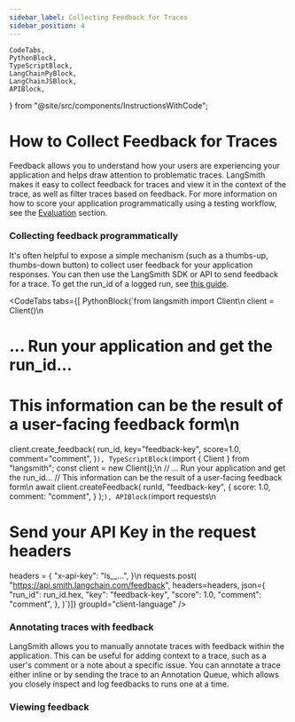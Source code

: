 ```yaml
---
sidebar_label: Collecting Feedback for Traces
sidebar_position: 4
---
```


    CodeTabs,
    PythonBlock,
    TypeScriptBlock,
    LangChainPyBlock,
    LangChainJSBlock,
    APIBlock,
} from "@site/src/components/InstructionsWithCode";

# How to Collect Feedback for Traces

Feedback allows you to understand how your users are experiencing your application and helps draw attention to problematic traces. LangSmith makes it easy to collect feedback for traces and view it in the context of the trace, as well as filter traces based on feedback.
For more information on how to score your application programmatically using a testing workflow, see the [Evaluation](/evaluation) section.

### Collecting feedback programmatically
It's often helpful to expose a simple mechanism (such as a thumbs-up, thumbs-down button) to collect user feedback for your application responses. You can then use the LangSmith SDK or API to send feedback for a trace.
To get the run_id of a logged run, see [this guide](/tracing/faq/logging_and_viewing#getting-the-run-id-of-a-logged-run).

<CodeTabs
    tabs={[
        PythonBlock(`from langsmith import Client\n
client = Client()\n
# ... Run your application and get the run_id...
# This information can be the result of a user-facing feedback form\n
client.create_feedback(
    run_id,
    key="feedback-key",
    score=1.0,
    comment="comment",
)`),
        TypeScriptBlock(`import { Client } from "langsmith";
const client = new Client();\n
// ... Run your application and get the run_id...
// This information can be the result of a user-facing feedback form\n
await client.createFeedback(
    runId,
    "feedback-key",
    {
        score: 1.0,
        comment: "comment",
    }
);`),
        APIBlock(`import requests\n
# Send your API Key in the request headers
headers = {
    "x-api-key": "ls__...",
}\n
requests.post(
    "https://api.smith.langchain.com/feedback",
    headers=headers,
    json={
        "run_id": run_id.hex,
        "key": "feedback-key",
        "score": 1.0,
        "comment": "comment",
    },
)`)]}
    groupId="client-language"
/>

### Annotating traces with feedback
LangSmith allows you to manually annotate traces with feedback within the application. This can be useful for adding context to a trace, such as a user's comment or a note about a specific issue.
You can annotate a trace either inline or by sending the trace to an Annotation Queue, which allows you closely inspect and log feedbacks to runs one at a time.

### Viewing feedback